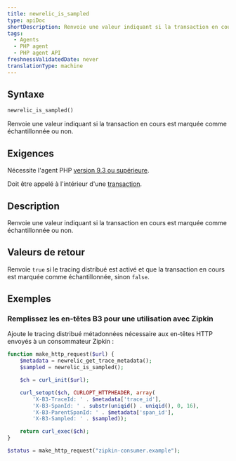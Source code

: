 ```yaml
---
title: newrelic_is_sampled
type: apiDoc
shortDescription: Renvoie une valeur indiquant si la transaction en cours est marquée comme échantillonnée ou non.
tags:
  - Agents
  - PHP agent
  - PHP agent API
freshnessValidatedDate: never
translationType: machine
---
```


## Syntaxe

```php
newrelic_is_sampled()
```

Renvoie une valeur indiquant si la transaction en cours est marquée comme échantillonnée ou non.

## Exigences

Nécessite l&apos;agent PHP [version 9.3 ou supérieure](/docs/release-notes/agent-release-notes/php-release-notes).

Doit être appelé à l&apos;intérieur d&apos;une [transaction](/docs/accounts-partnerships/education/getting-started-new-relic/glossary#transaction).

## Description

Renvoie une valeur indiquant si la transaction en cours est marquée comme échantillonnée ou non.

## Valeurs de retour

Renvoie `true` si le tracing distribué est activé et que la transaction en cours est marquée comme échantillonnée, sinon `false`.

## Exemples

### Remplissez les en-têtes B3 pour une utilisation avec Zipkin

Ajoute le tracing distribué métadonnées nécessaire aux en-têtes HTTP envoyés à un consommateur Zipkin :

```php
function make_http_request($url) {
    $metadata = newrelic_get_trace_metadata();
    $sampled = newrelic_is_sampled();

    $ch = curl_init($url);

    curl_setopt($ch, CURLOPT_HTTPHEADER, array(
        'X-B3-TraceId: ' . $metadata['trace_id'],
        'X-B3-SpanId: ' . substr(uniqid() . uniqid(), 0, 16),
        'X-B3-ParentSpanId: ' . $metadata['span_id'],
        'X-B3-Sampled: ' . $sampled));

    return curl_exec($ch);
}

$status = make_http_request("zipkin-consumer.example");
```